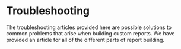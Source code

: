 
# Troubleshooting

The troubleshooting articles provided here are possible solutions to common problems that arise when building custom
reports. We have provided an article for all of the different parts of report building.

<DocCardList />
